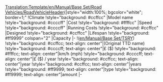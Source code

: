 <noinclude>[[Translation:Template/en/Manual/Base Set/Road Vehicles/RoadVehicleHeader]]</noinclude>{|style="width:100%; bgcolor="white"; border=1;"
!Climate
!style="background: #ccffcc" |Model name
!style="background: #ccccff" |Cost
!style="background: #ffffcc" |Speed
!style="background: #ccccff" |Running Costs
!style="background: #ccffcc" |Designed
!style="background: #ccffcc" |Lifespan
!style="background: #ff9999" colspan="2" |Capacity
|-
!([[en/Manual/Base Set/TSRY]])
!style="background: #ccffcc; text-align: center"|(Original TTD name)
!style="background: #ccccff; text-align: center"|£ ($)
!style="background: #ffffcc; text-align: center"|km/h (mph)
!style="background: #ccccff; text-align: center"|£ ($) / year
!style="background: #ccffcc; text-align: center"|year
!style="background: #ccffcc; text-align: center"|years
!style="background: #ff9999; text-align: center"|type
!style="background: #ff9999; text-align: center"|amount
|-